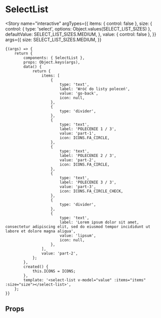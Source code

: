 
<Meta title="components/SelectList" component={SelectList} />

# SelectList

<Story
	name="interactive"
	argTypes={{
		items: { control: false },
		size: {
			control: { type: 'select', options: Object.values(SELECT_LIST_SIZES) },
			defaultValue: SELECT_LIST_SIZES.MEDIUM,
		},
		value: { control: false },
	}}
	args={{
		size: SELECT_LIST_SIZES.MEDIUM,
	}}
>
	{(args) => {
		return {
			components: { SelectList },
			props: Object.keys(args),
			data() {
				return {
					items: [
						{
							type: 'text',
							label: 'Wróć do listy poleceń',
							value: 'go-back',
							icon: null,
						},
						{
							type: 'divider',
						},
						{
							type: 'text',
							label: 'POLECENIE 1 / 3',
							value: 'part-1',
							icon: ICONS.FA_CIRCLE,
						},
						{
							type: 'text',
							label: 'POLECENIE 2 / 3',
							value: 'part-2',
							icon: ICONS.FA_CIRCLE,
						},
						{
							type: 'text',
							label: 'POLECENIE 3 / 3',
							value: 'part-3',
							icon: ICONS.FA_CIRCLE_CHECK,
						},
						{
							type: 'divider',
						},
						{
							type: 'text',
							label: 'Lorem ipsum dolor sit amet, consectetur adipiscing elit, sed do eiusmod tempor incididunt ut labore et dolore magna aliqua',
							value: 'lipsum',
							icon: null,
						},
					],
					value: 'part-2',
				};
			},
			created() {
				this.ICONS = ICONS;
			},
			template: '<select-list v-model="value" :items="items" :size="size"></select-list>',
		};
	}}
</Story>

## Props

<Props of={SelectList} />
